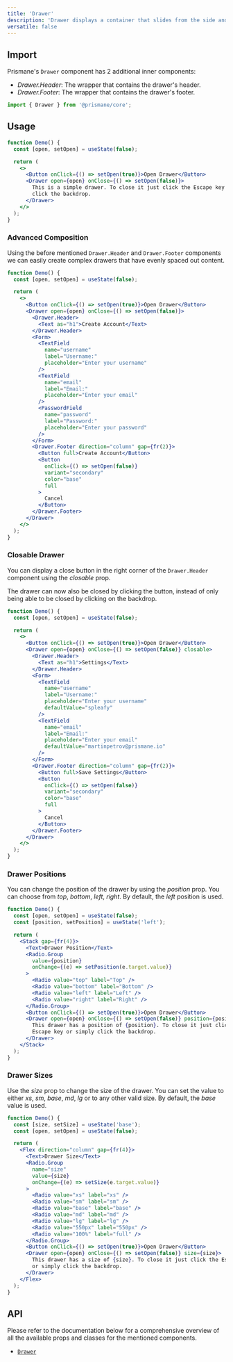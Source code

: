 ---
title: 'Drawer'
description: 'Drawer displays a container that slides from the side and occupies the users attention.'
versatile: false
---

## Import

Prismane's `Drawer` component has 2 additional inner components:

- _Drawer.Header_: The wrapper that contains the drawer's header.
- _Drawer.Footer_: The wrapper that contains the drawer's footer.

```js
import { Drawer } from '@prismane/core';
```

## Usage

```jsx preview
function Demo() {
  const [open, setOpen] = useState(false);

  return (
    <>
      <Button onClick={() => setOpen(true)}>Open Drawer</Button>
      <Drawer open={open} onClose={() => setOpen(false)}>
        This is a simple drawer. To close it just click the Escape key or simply
        click the backdrop.
      </Drawer>
    </>
  );
}
```

### Advanced Composition

Using the before mentioned `Drawer.Header` and `Drawer.Footer` components we can easily create complex drawers that have evenly spaced out content.

```jsx preview
function Demo() {
  const [open, setOpen] = useState(false);

  return (
    <>
      <Button onClick={() => setOpen(true)}>Open Drawer</Button>
      <Drawer open={open} onClose={() => setOpen(false)}>
        <Drawer.Header>
          <Text as="h1">Create Account</Text>
        </Drawer.Header>
        <Form>
          <TextField
            name="username"
            label="Username:"
            placeholder="Enter your username"
          />
          <TextField
            name="email"
            label="Email:"
            placeholder="Enter your email"
          />
          <PasswordField
            name="password"
            label="Password:"
            placeholder="Enter your password"
          />
        </Form>
        <Drawer.Footer direction="column" gap={fr(2)}>
          <Button full>Create Account</Button>
          <Button
            onClick={() => setOpen(false)}
            variant="secondary"
            color="base"
            full
          >
            Cancel
          </Button>
        </Drawer.Footer>
      </Drawer>
    </>
  );
}
```

### Closable Drawer

You can display a close button in the right corner of the `Drawer.Header` component using the _closable_ prop.

The drawer can now also be closed by clicking the button, instead of only being able to be closed by clicking on the backdrop.

```jsx preview
function Demo() {
  const [open, setOpen] = useState(false);

  return (
    <>
      <Button onClick={() => setOpen(true)}>Open Drawer</Button>
      <Drawer open={open} onClose={() => setOpen(false)} closable>
        <Drawer.Header>
          <Text as="h1">Settings</Text>
        </Drawer.Header>
        <Form>
          <TextField
            name="username"
            label="Username:"
            placeholder="Enter your username"
            defaultValue="spleafy"
          />
          <TextField
            name="email"
            label="Email:"
            placeholder="Enter your email"
            defaultValue="martinpetrov@prismane.io"
          />
        </Form>
        <Drawer.Footer direction="column" gap={fr(2)}>
          <Button full>Save Settings</Button>
          <Button
            onClick={() => setOpen(false)}
            variant="secondary"
            color="base"
            full
          >
            Cancel
          </Button>
        </Drawer.Footer>
      </Drawer>
    </>
  );
}
```

### Drawer Positions

You can change the position of the drawer by using the _position_ prop. You can choose from _top_, _bottom_, _left_, _right_. By default, the _left_ position is used.

```jsx preview
function Demo() {
  const [open, setOpen] = useState(false);
  const [position, setPosition] = useState('left');

  return (
    <Stack gap={fr(4)}>
      <Text>Drawer Position</Text>
      <Radio.Group
        value={position}
        onChange={(e) => setPosition(e.target.value)}
      >
        <Radio value="top" label="Top" />
        <Radio value="bottom" label="Bottom" />
        <Radio value="left" label="Left" />
        <Radio value="right" label="Right" />
      </Radio.Group>
      <Button onClick={() => setOpen(true)}>Open Drawer</Button>
      <Drawer open={open} onClose={() => setOpen(false)} position={position}>
        This drawer has a position of {position}. To close it just click the
        Escape key or simply click the backdrop.
      </Drawer>
    </Stack>
  );
}
```

### Drawer Sizes

Use the _size_ prop to change the size of the drawer. You can set the value to either _xs_, _sm_, _base_, _md_, _lg_ or to any other valid size. By default, the _base_ value is used.

```jsx preview
function Demo() {
  const [size, setSize] = useState('base');
  const [open, setOpen] = useState(false);

  return (
    <Flex direction="column" gap={fr(4)}>
      <Text>Drawer Size</Text>
      <Radio.Group
        name="size"
        value={size}
        onChange={(e) => setSize(e.target.value)}
      >
        <Radio value="xs" label="xs" />
        <Radio value="sm" label="sm" />
        <Radio value="base" label="base" />
        <Radio value="md" label="md" />
        <Radio value="lg" label="lg" />
        <Radio value="550px" label="550px" />
        <Radio value="100%" label="full" />
      </Radio.Group>
      <Button onClick={() => setOpen(true)}>Open Drawer</Button>
      <Drawer open={open} onClose={() => setOpen(false)} size={size}>
        This drawer has a size of {size}. To close it just click the Escape key
        or simply click the backdrop.
      </Drawer>
    </Flex>
  );
}
```

## API

Please refer to the documentation below for a comprehensive overview of all the available props and classes for the mentioned components.

- [`Drawer`](/docs/components-api/drawer-api)
